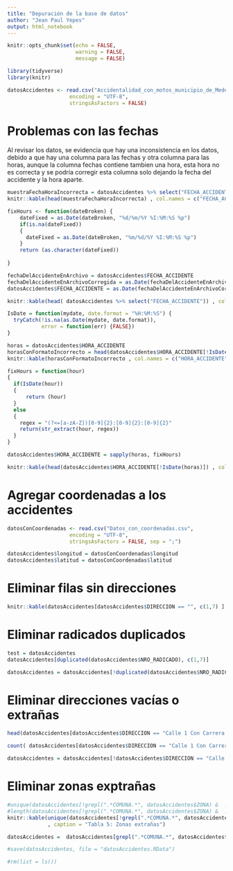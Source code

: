 ```yaml
---
title: "Depuración de la base de datos"
author: "Jean Paul Yepes"
output: html_notebook
---
```


```r
knitr::opts_chunk$set(echo = FALSE,
                      warning = FALSE,
                      message = FALSE)
```

```r
library(tidyverse)
library(knitr)
```

```r
datosAccidentes <- read.csv("Accidentalidad_con_motos_municipio_de_Medell_n_actualizado_a_julio_2020.csv",
                    encoding = "UTF-8",
                    stringsAsFactors = FALSE)
```

# Problemas con las fechas 

Al revisar los datos, se evidencia que hay una inconsistencia en los datos, debido a que hay una columna para 
las fechas y otra columna para las horas, aunque la columna fechas contiene tambien una hora, esta hora no es
correcta y se podría corregir esta columna solo dejando la fecha del accidente y la hora aparte.

```r
muestraFechaHoraIncorrecta = datosAccidentes %>% select("FECHA_ACCIDENTE")
knitr::kable(head(muestraFechaHoraIncorrecta) , col.names = c("FECHA_ACCIDENTE"), caption = "Table 1: columna fecha del accidente")
```

```r
fixHours <- function(dateBroken) {
    dateFixed = as.Date(dateBroken, "%d/%m/%Y %I:%M:%S %p")
    if(is.na(dateFixed))
    {
      dateFixed = as.Date(dateBroken, "%m/%d/%Y %I:%M:%S %p")
    }
    return (as.character(dateFixed))
      
}
```



```r
fechaDelAccidenteEnArchivo = datosAccidentes$FECHA_ACCIDENTE
fechaDelAccidenteEnArchivoCorregida = as.Date(fechaDelAccidenteEnArchivo, "%m/%d/%Y %I:%M:%S %p") 
datosAccidentes$FECHA_ACCIDENTE = as.Date(fechaDelAccidenteEnArchivoCorregida)
```

```r
knitr::kable(head( datosAccidentes %>% select("FECHA_ACCIDENTE")) , col.names = c("FECHA_ACCIDENTE"), caption = "Table 2: columnas fecha arreglada")
```


```r
IsDate = function(mydate, date.format = "%H:%M:%S") {
  tryCatch(!is.na(as.Date(mydate, date.format)),  
           error = function(err) {FALSE})  
}

```



```r
horas = datosAccidentes$HORA_ACCIDENTE
horasConFormatoIncorrecto = head(datosAccidentes$HORA_ACCIDENTE[!IsDate(horas)])
knitr::kable(horasConFormatoIncorrecto , col.names = c("HORA_ACCIDENTE"), caption = "Table 3: columna horas con formato incorrecto")
```


```r

fixHours = function(hour)
{
  if(IsDate(hour))
  {
      return (hour)
  }
  else
  {
    regex = "(?<=[a-zA-Z])[0-9]{2}:[0-9]{2}:[0-9]{2}"
    return(str_extract(hour, regex))
  }
}

datosAccidentes$HORA_ACCIDENTE = sapply(horas, fixHours)
```




```r
knitr::kable(head(datosAccidentes$HORA_ACCIDENTE[!IsDate(horas)]) , col.names = c("HORA_ACCIDENTE"), caption = "Table 4: columna horas con formato arreglado")
```

# Agregar coordenadas a los accidentes

```r
datosConCoordenadas <- read.csv("Datos_con_coordenadas.csv",
                    encoding = "UTF-8",
                    stringsAsFactors = FALSE, sep = ";")

```

```r
datosAccidentes$longitud = datosConCoordenadas$longitud
datosAccidentes$latitud = datosConCoordenadas$latitud
```


# Eliminar filas sin direcciones
```r
knitr::kable(datosAccidentes[datosAccidentes$DIRECCION == "", c(1,7) ], caption = "Tabla 5: filas que no tienen direcciones")
```


# Eliminar radicados duplicados

```r
test = datosAccidentes
datosAccidentes[duplicated(datosAccidentes$NRO_RADICADO), c(1,7)]
```

```r
datosAccidentes = datosAccidentes[!duplicated(datosAccidentes$NRO_RADICADO),]
```



# Eliminar direcciones vacías o extrañas

```r
head(datosAccidentes[datosAccidentes$DIRECCION == "Calle 1 Con Carrera 1" | grepl(".*999.*", datosAccidentes$DIRECCION), c(1,7) ], 10)
```

```r
count( datosAccidentes[datosAccidentes$DIRECCION == "Calle 1 Con Carrera 1" | grepl(".*999.*", datosAccidentes$DIRECCION), ])
```

```r
datosAccidentes = datosAccidentes[!datosAccidentes$DIRECCION == "Calle 1 Con Carrera 1" & !grepl(".*999.*", datosAccidentes$DIRECCION), ]
```




# Eliminar zonas exptrañas 

```r
#unique(datosAccidentes[!grepl(".*COMUNA.*", datosAccidentes$ZONA) &  !grepl(".*CORREGIMIENTO.*" , datosAccidentes$ZONA), 8])
#length(datosAccidentes[!grepl(".*COMUNA.*", datosAccidentes$ZONA) &  !grepl(".*CORREGIMIENTO.*" , datosAccidentes$ZONA), 8])
knitr::kable(unique(datosAccidentes[!grepl(".*COMUNA.*", datosAccidentes$ZONA) &  !grepl(".*CORREGIMIENTO.*" , datosAccidentes$ZONA), 8])
             , caption = "Tabla 5: Zonas extrañas")
```



```r
datosAccidentes =  datosAccidentes[grepl(".*COMUNA.*", datosAccidentes$ZONA) | grepl(".*CORREGIMIENTO.*" , datosAccidentes$ZONA),  ]
```



```r
#save(datosAccidentes, file = "datosAccidentes.RData")
```

```r
#rm(list = ls())
```





